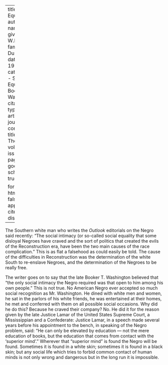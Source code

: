 
---
title: Social Equality
author:
  - name:
      given: W.E.B.
      family: Du Bois
date: May 1916
categories: 
  - Social Equality
  - Booker T. Washington
citation: 
  type: article-journal
  container-title: The Crisis
  volume: 12
  issue: 1
  page: 30
google-scholar: true

format:
  html:
    toc: false
    appendix-cite-as: display
---


The Southern white man who writes the *Outlook* editorials on the Negro said recently: "The social intimacy (or so-called social equality that some disloyal Negroes have craved and the sort of politics that created the evils of the Reconstruction era, have been the two main causes of the race complication." This is as flat a falsehood as could easily be told. The cause of the difficulties in Reconstruction was the determination of the white South to re-enslave Negroes, and the determination of the Negroes to be really free.

The writer goes on to say that the late Booker T. Washington believed that "the only social intimacy the Negro required was that open to him among his own people." This is not true. No American Negro ever accepted so much social recognition as Mr. Washington. He dined with white men and women, he sat in the parlors of his white friends, he was entertained at their homes, he met and conferred with them on all possible social occasions. Why did he do this? Because he craved their company? No. He did it for the reason given by the late Justice Lamar of the United States Supreme Court, a Mississippian and a Confederate: Justice Lamar, in a speech made several years before his appointment to the bench, in speaking of the Negro problem, said: "He can only be elevated by education --- not the mere education of books, but the education that comes from contact with the 'superior mind'." Wherever that "superior mind" is found the Negro will be found. Sometimes it is found in a white skin; sometimes it is found in a black skin; but any social life which tries to forbid common contact of human minds is not only wrong and dangerous but in the long run it is impossible.